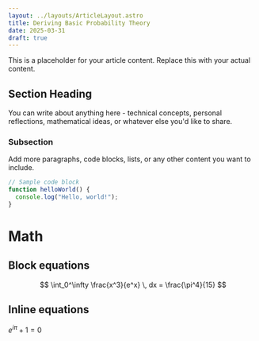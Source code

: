 ```yaml
---
layout: ../layouts/ArticleLayout.astro
title: Deriving Basic Probability Theory
date: 2025-03-31
draft: true
---
```


This is a placeholder for your article content. Replace this with your actual content.

## Section Heading

You can write about anything here - technical concepts, personal reflections,
mathematical ideas, or whatever else you'd like to share.

### Subsection

Add more paragraphs, code blocks, lists, or any other content you want to include.

```js
// Sample code block
function helloWorld() {
  console.log("Hello, world!");
}
```

# Math

## Block equations

$$
\int_0^\infty \frac{x^3}{e^x} \, dx = \frac{\pi^4}{15}
$$

## Inline equations

$e^{i\pi} + 1 = 0$
